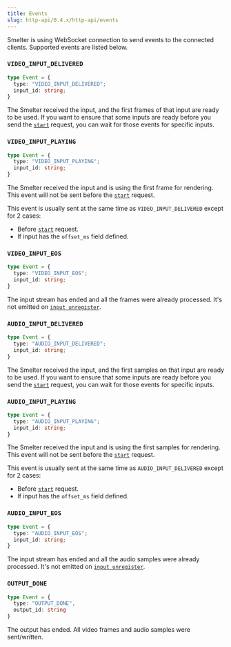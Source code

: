 ```yaml
---
title: Events
slug: http-api/0.4.x/http-api/events
---
```


Smelter is using WebSocket connection to send events to the connected clients. Supported events are listed below.

### `VIDEO_INPUT_DELIVERED`

```typescript
type Event = {
  type: "VIDEO_INPUT_DELIVERED";
  input_id: string;
}
```

The Smelter received the input, and the first frames of that input are ready to be used. If you want to ensure that some inputs are ready before you send the [`start`](/http-api/0.4.x/routes#start-request) request, you can wait for those events for specific inputs.

### `VIDEO_INPUT_PLAYING`

```typescript
type Event = {
  type: "VIDEO_INPUT_PLAYING";
  input_id: string;
}
```

The Smelter received the input and is using the first frame for rendering. This event will not be sent before the [`start`](/http-api/0.4.x/routes#start-request) request.

This event is usually sent at the same time as `VIDEO_INPUT_DELIVERED` except for 2 cases:

* Before [`start`](/http-api/0.4.x/routes#start-request) request.
* If input has the `offset_ms` field defined.

### `VIDEO_INPUT_EOS`

```typescript
type Event = {
  type: "VIDEO_INPUT_EOS";
  input_id: string;
}
```

The input stream has ended and all the frames were already processed.
It's not emitted on [`input unregister`](/http-api/0.4.x/routes#unregister-input).

### `AUDIO_INPUT_DELIVERED`

```typescript
type Event = {
  type: "AUDIO_INPUT_DELIVERED";
  input_id: string;
}
```

The Smelter received the input, and the first samples on that input are ready to be used. If you want to ensure that some inputs are ready before you send the [`start`](/http-api/0.4.x/routes#start-request) request, you can wait for those events for specific inputs.

### `AUDIO_INPUT_PLAYING`

```typescript
type Event = {
  type: "AUDIO_INPUT_PLAYING";
  input_id: string;
}
```

The Smelter received the input and is using the first samples for rendering. This event will not be sent before the [`start`](/http-api/0.4.x/routes#start-request) request.

This event is usually sent at the same time as `AUDIO_INPUT_DELIVERED` except for 2 cases:

* Before [`start`](/http-api/0.4.x/routes#start-request) request.
* If input has the `offset_ms` field defined.

### `AUDIO_INPUT_EOS`

```typescript
type Event = {
  type: "AUDIO_INPUT_EOS";
  input_id: string;
}
```

The input stream has ended and all the audio samples were already processed.
It's not emitted on [`input unregister`](/http-api/0.4.x/routes#unregister-input).

### `OUTPUT_DONE`

```typescript
type Event = {
  type: "OUTPUT_DONE",
  output_id: string
}
```

The output has ended. All video frames and audio samples were sent/written.
